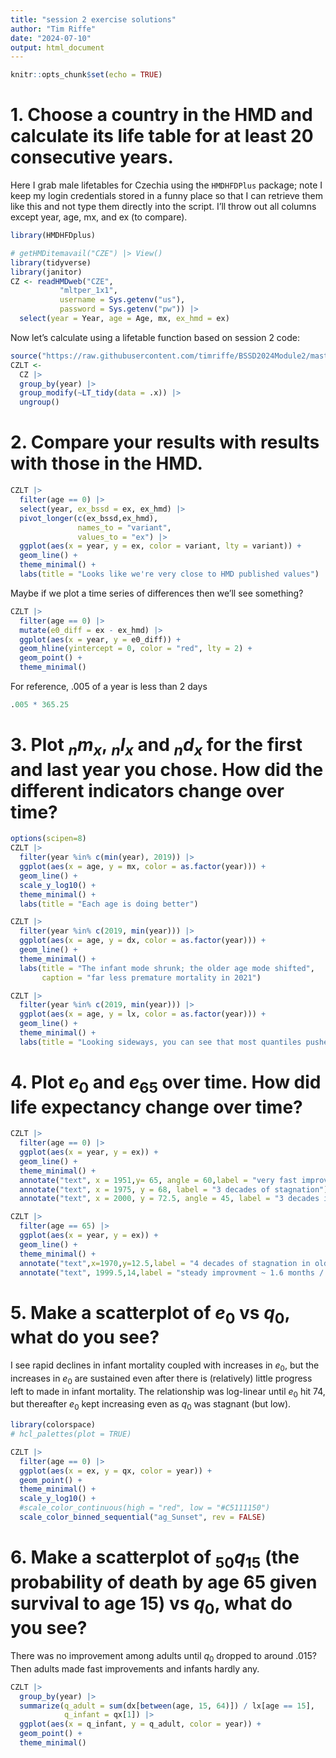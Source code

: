 ```yaml
---
title: "session 2 exercise solutions"
author: "Tim Riffe"
date: "2024-07-10"
output: html_document
---
```


```r
knitr::opts_chunk$set(echo = TRUE)
```

# 1. Choose a country in the HMD and calculate its life table for at least 20 consecutive years. 

Here I grab male lifetables for Czechia using the `HMDHFDPlus` package; note I keep my login credentials stored in a funny place so that I can retrieve them like this and not type them directly into the script. I'll throw out all columns except year, age, mx, and ex (to compare).
```r
library(HMDHFDplus)

# getHMDitemavail("CZE") |> View()
library(tidyverse)
library(janitor)
CZ <- readHMDweb("CZE",
           "mltper_1x1",
           username = Sys.getenv("us"),
           password = Sys.getenv("pw")) |> 
  select(year = Year, age = Age, mx, ex_hmd = ex)
```
Now let's calculate using a lifetable function based on session 2 code:
```r
source("https://raw.githubusercontent.com/timriffe/BSSD2024Module2/master/02_lifetables.R")
CZLT <-
  CZ |> 
  group_by(year) |> 
  group_modify(~LT_tidy(data = .x)) |> 
  ungroup()
```

# 2. Compare your results with results with those in the HMD.

```r
CZLT |> 
  filter(age == 0) |> 
  select(year, ex_bssd = ex, ex_hmd) |> 
  pivot_longer(c(ex_bssd,ex_hmd), 
               names_to = "variant", 
               values_to = "ex") |> 
  ggplot(aes(x = year, y = ex, color = variant, lty = variant)) +
  geom_line() +
  theme_minimal() +
  labs(title = "Looks like we're very close to HMD published values")
```
Maybe if we plot a time series of differences then we'll see something?
```r
CZLT |> 
  filter(age == 0) |> 
  mutate(e0_diff = ex - ex_hmd) |> 
  ggplot(aes(x = year, y = e0_diff)) +
  geom_hline(yintercept = 0, color = "red", lty = 2) +
  geom_point() +
  theme_minimal()
```
For reference, .005 of a year is less than 2 days
```r
.005 * 365.25
```

# 3. Plot ${}_nm_x$, ${}_nl_x$ and ${}_nd_x$ for the first and last year you chose. How did the different indicators change over time?

```r
options(scipen=8)
CZLT |> 
  filter(year %in% c(min(year), 2019)) |> 
  ggplot(aes(x = age, y = mx, color = as.factor(year))) +
  geom_line() +
  scale_y_log10() +
  theme_minimal() +
  labs(title = "Each age is doing better")
```

```r
CZLT |> 
  filter(year %in% c(2019, min(year))) |> 
  ggplot(aes(x = age, y = dx, color = as.factor(year))) +
  geom_line() +
  theme_minimal() +
  labs(title = "The infant mode shrunk; the older age mode shifted",
       caption = "far less premature mortality in 2021")
```

```r
CZLT |> 
  filter(year %in% c(2019, min(year))) |> 
  ggplot(aes(x = age, y = lx, color = as.factor(year))) +
  geom_line() +
  theme_minimal() +
  labs(title = "Looking sideways, you can see that most quantiles pushed out by at least 10 years")
```


# 4. Plot $e_0$ and $e_{65}$ over time. How did life expectancy change over time?

```r
CZLT |> 
  filter(age == 0) |> 
  ggplot(aes(x = year, y = ex)) +
  geom_line() +
  theme_minimal() +
  annotate("text", x = 1951,y= 65, angle = 60,label = "very fast improvment") +
  annotate("text", x = 1975, y = 68, label = "3 decades of stagnation") +
  annotate("text", x = 2000, y = 72.5, angle = 45, label = "3 decades improving at 1/4 year per year")
```
```r
CZLT |> 
  filter(age == 65) |> 
  ggplot(aes(x = year, y = ex)) +
  geom_line() +
  theme_minimal() +
  annotate("text",x=1970,y=12.5,label = "4 decades of stagnation in older ages") +
  annotate("text", 1999.5,14,label = "steady improvment ~ 1.6 months / yr",angle=55)
```


# 5. Make a scatterplot of $e_0$ vs $q_0$, what do you see?

I see rapid declines in infant mortality coupled with increases in $e_0$, but the increases in $e_0$ are sustained even after there is (relatively) little progress left to made in infant mortality. The relationship was log-linear until $e_0$ hit 74, but thereafter $e_0$ kept increasing even as $q_0$ was stagnant (but low).
```r
library(colorspace)
# hcl_palettes(plot = TRUE)

CZLT |> 
  filter(age == 0) |> 
  ggplot(aes(x = ex, y = qx, color = year)) +
  geom_point() +
  theme_minimal() +
  scale_y_log10() +
  #scale_color_continuous(high = "red", low = "#C5111150")
  scale_color_binned_sequential("ag_Sunset", rev = FALSE)
```


# 6. Make a scatterplot of ${}_{50}q_{15}$ (the probability of death by age 65 given survival to age 15) vs $q_0$, what do you see?

There was no improvement among adults until $q_0$ dropped to around .015? Then adults made fast improvements and infants hardly any.
```r
CZLT |> 
  group_by(year) |> 
  summarize(q_adult = sum(dx[between(age, 15, 64)]) / lx[age == 15],
            q_infant = qx[1]) |> 
  ggplot(aes(x = q_infant, y = q_adult, color = year)) +
  geom_point() +
  theme_minimal()
```




